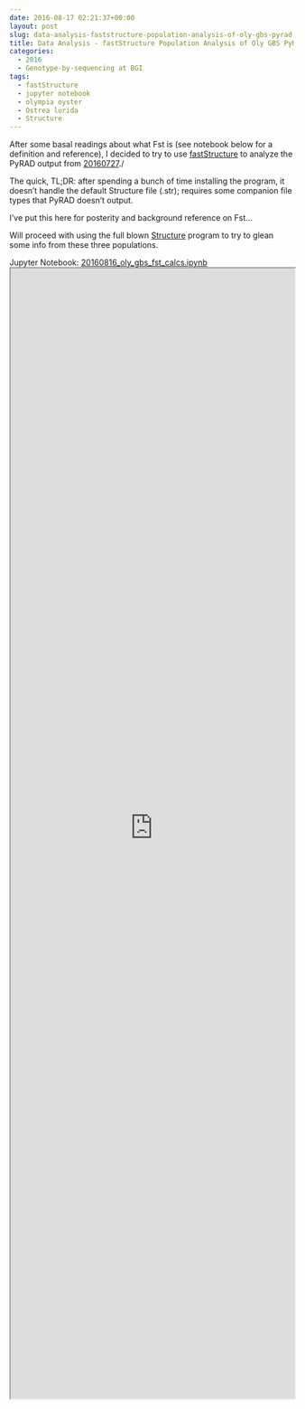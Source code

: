 ```yaml
---
date: 2016-08-17 02:21:37+00:00
layout: post
slug: data-analysis-faststructure-population-analysis-of-oly-gbs-pyrad-output
title: Data Analysis - fastStructure Population Analysis of Oly GBS PyRAD Output
categories:
  - 2016
  - Genotype-by-sequencing at BGI
tags:
  - fastStructure
  - jupyter notebook
  - olympia oyster
  - Ostrea lurida
  - Structure
---
```


After some basal readings about what Fst is (see notebook below for a definition and reference), I decided to try to use [fastStructure](https://rajanil.github.io/fastStructure/) to analyze the PyRAD output from [20160727](https://robertslab.github.io/sams-notebook/posts/2016/2016-07-27-data-analysis-pyrad-analysis-of-olympia-oyster-gbs-data/)./

The quick, TL;DR: after spending a bunch of time installing the program, it doesn't handle the default Structure file (.str); requires some companion file types that PyRAD doesn't output.

I've put this here for posterity and background reference on Fst...

Will proceed with using the full blown [Structure](https://pritchardlab.stanford.edu/structure_software/release_versions/v2.3.4/html/install.html) program to try to glean some info from these three populations.



Jupyter Notebook: [20160816_oly_gbs_fst_calcs.ipynb](https://github.com/sr320/LabDocs/blob/master/jupyter_nbs/sam/20160816_oly_gbs_fst_calcs.ipynb)
<iframe src="https://render.githubusercontent.com/view/ipynb?commit=6956f592ce6e844065162990a870b80e4cd1eb3a&enc_url=68747470733a2f2f7261772e67697468756275736572636f6e74656e742e636f6d2f73723332302f4c6162446f63732f363935366635393263653665383434303635313632393930613837306238306534636431656233612f6a7570797465725f6e62732f73616d2f32303136303831365f6f6c795f6762735f6673745f63616c63732e6970796e62&nwo=sr320%2FLabDocs&path=jupyter_nbs%2Fsam%2F20160816_oly_gbs_fst_calcs.ipynb&repository_id=13746500#22ec9b01-07ae-4ba4-9c5e-a71afb9d8a59" width="100%" height="2000" scrolling="yes"></iframe>


